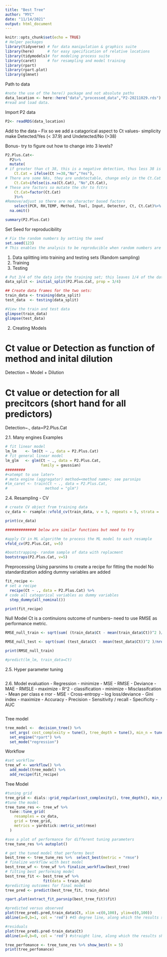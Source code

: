 ---
title: "Best Tree"
author: "MYC"
date: "11/14/2021"
output: html_document
---

```{r setup, include=FALSE}
knitr::opts_chunk$set(echo = TRUE)
# Helper packages
library(tidyverse) # for data manipulation & graphics suite
library(here)      # for easy specification of relative locations
library(tidymodels)# for modeling process suite  
library(caret)     # for resampling and model training
library(rpart)
library(rpart.plot)
library(glmnet)
```
Path to data
```{r Data}
#note the use of the here() package and not absolute paths
data_location <- here::here("data","processed_data","P2-20211029.rds")
#read and load data. 
```
Import P2 data
```{r}
P2<- readRDS(data_location)
```

Add to the data -- Fix so we add a catagorical aspect to Ct values- simplicity make Detected/Yes (< 37.9) and Undetected/No (>38)

Bonus- try to figure out how to change into 3 levels?
```{r}
P2.Plus.Cat<-
  P2%>%
  mutate(
# if greater than ct 38, this is a negative detection, thus less 38 is a positive in detection
    Ct.Cat = ifelse(Ct >=38,"No","Yes"), 
# There are some NAs, they are undetectable, change only in the Ct.Cat to No as a factor    
    Ct.Cat=ifelse(is.na(Ct.Cat), "No",Ct.Cat),
# These are factors so mutate the chr to fctrs
    Ct.Cat=factor(Ct.Cat)
    )%>%
#Remove/adjust so there are no character based factors
    select(PCR, RH,TEMP, Method, Tool, Input, Detector, Ct, Ct.Cat)%>%
  na.omit()

summary(P2.Plus.Cat)  
```

Set Seed for reproducibility
```{r}
# Fix the random numbers by setting the seed 
set.seed(123)
# This enables the analysis to be reproducible when random numbers are used
```

1. Data splitting into training and testing sets (Random sampling)
  1. Training
  2. Testing
  
```{r}
# Put 3/4 of the data into the training set; this leaves 1/4 of the data to be used to test 
data_split <- initial_split(P2.Plus.Cat, prop = 3/4)

## Create data frames for the two sets:
train_data <- training(data_split)
test_data  <- testing(data_split)
```

```{r}
#View the train and test data
glimpse(train_data)
glimpse(test_data)
```

2. Creating Models

#  Ct value or Detection as function of method and inital dilution 
Detection ~ Model + Dilution

# Ct value or detection for all precitcors (short hand for all predictors)
Detection~., data=P2.Plus.Cat

2.1. Many engines Examples
```{r}
# fit linear model
lm_lm    <- lm(Ct ~ ., data = P2.Plus.Cat)
# fit general linear model
lm_glm   <- glm(Ct ~ ., data = P2.Plus.Cat, 
                family = gaussian)
#########
#<atempt to use later>
# meta engine (aggregator) method=<method name>; see parsnips
#lm_caret <- train(Ct ~ ., data = P2.Plus.Cat, 
#                 method = "glm")
```

2.4. Resampling - CV
```{r }
# create CV object from training data
cv_data <- rsample::vfold_cv(train_data, v = 5, repeats = 5, strata = 'Ct')

print(cv_data)

############## below are similar functions but need to try

#apply CV in ML algorithm to process the ML model to each resample
vfold_cv(P2.Plus.Cat, v=5)

#bootstrapping- random sample of data with replacment
bootstraps(P2.Plus.Cat, v=5)
```
Preprocessing
Using parsnims to create a recipe for fitting the model
No standardization
adding dummy variables are added
```{r}
fit_recipe <- 
# set a recipe
  recipe(Ct ~ ., data = P2.Plus.Cat) %>%
# code all categorical variables as dummy variables
  step_dummy(all_nominal()) 

print(fit_recipe)
```
Null Model
Ct is a continuions outcome of numbers-- need to use RMSE as performance metric.
```{r}
RMSE_null_train <- sqrt(sum( (train_data$Ct - mean(train_data$Ct))^2 )/nrow(train_data))

RMSE_null_test <- sqrt(sum( (test_data$Ct - mean(test_data$Ct))^2 )/nrow(test_data))

print(RMSE_null_train)

#predict(lm_lm, train_data=Ct)
```




2.5. Hyper parameter tuning
```{r}

```

2.6. Model evaluation
     - Regression
       - minimize
         - MSE
         - RMSE
         - Deviance
         - MAE
         - RMSLE
       - maximize
         - R^2
     - classification
       - minimize
         - Misclassifcation
         - Mean per class e rror
         - MSE
         - Cross-entropy -- log loss/deviance
         - Gini index
       - maximize
         - Accuracy
         - Precision
         - Sensitivity / recall
         - Specificity
         - AUC
    
```{r}

```



Tree model
```{r}
tree_model <-  decision_tree() %>% 
  set_args( cost_complexity = tune(), tree_depth = tune(), min_n = tune()) %>% 
  set_engine("rpart") %>% 
  set_mode("regression")      
```
Workflow
```{r}
#set workflow
tree_wf <- workflow() %>%
  add_model(tree_model) %>%
  add_recipe(fit_recipe)
```
Tree Model
```{r}
#tuning grid
tree_grid <- dials::grid_regular(cost_complexity(), tree_depth(), min_n(), levels = 5)
#tune the model
tree_tune_res <- tree_wf %>% 
  tune::tune_grid(
    resamples = cv_data,
    grid = tree_grid,
    metrics = yardstick::metric_set(rmse) 
  )
```

```{r}
#see a plot of performance for different tuning parameters
tree_tune_res %>% autoplot()
```

```{r}
# get the tuned model that performs best 
best_tree <- tree_tune_res %>%  select_best(metric = "rmse")
# finalize workflow with best model
best_tree_wf <- tree_wf %>% finalize_workflow(best_tree)
# fitting best performing model
best_tree_fit <- best_tree_wf %>% 
                 fit(data = train_data)
#predicting outcomes for final model
tree_pred <- predict(best_tree_fit, train_data)
```

```{r}
rpart.plot(extract_fit_parsnip(best_tree_fit)$fit)
```

```{r}
#predicted versus observed
plot(tree_pred$.pred,train_data$Ct, xlim =c(0,100), ylim=c(0,100))
abline(a=0,b=1, col = 'red') #45 degree line, along which the results should fall

```

```{r}
#residuals
plot(tree_pred$.pred-train_data$Ct)
abline(a=0,b=0, col = 'red') #straight line, along which the results should fall
```

```{r}
tree_perfomance <- tree_tune_res %>% show_best(n = 5)
print(tree_perfomance)
```

